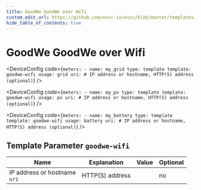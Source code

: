 ```yaml
---
title: GoodWe GoodWe over Wifi
custom_edit_url: https://github.com/evcc-io/evcc/blob/master/templates/definition/meter/goodwe-wifi.yaml
hide_table_of_contents: true
---
```



# GoodWe GoodWe over Wifi

<DeviceFeatures features="" />

<Tabs>
<TabItem value="grid" label="Grid" default>

<DeviceConfig code={`meters:
    - name: my_grid
      type: template
      template: goodwe-wifi
      usage: grid
      uri: # IP address or hostname, HTTP(S) address (optional)`}  />

</TabItem>
<TabItem value="pv" label="PV">

<DeviceConfig code={`meters:
    - name: my_pv
      type: template
      template: goodwe-wifi
      usage: pv
      uri: # IP address or hostname, HTTP(S) address (optional)`}  />

</TabItem>
<TabItem value="battery" label="Battery">

<DeviceConfig code={`meters:
    - name: my_battery
      type: template
      template: goodwe-wifi
      usage: battery
      uri: # IP address or hostname, HTTP(S) address (optional)`}  />

</TabItem>
</Tabs>

## Template Parameter `goodwe-wifi`

| Name | Explanation | Value | Optional |
|-----------|-------------|-------|----------|
| IP address or hostname<br/>`uri` | HTTP(S) address |  | no |

